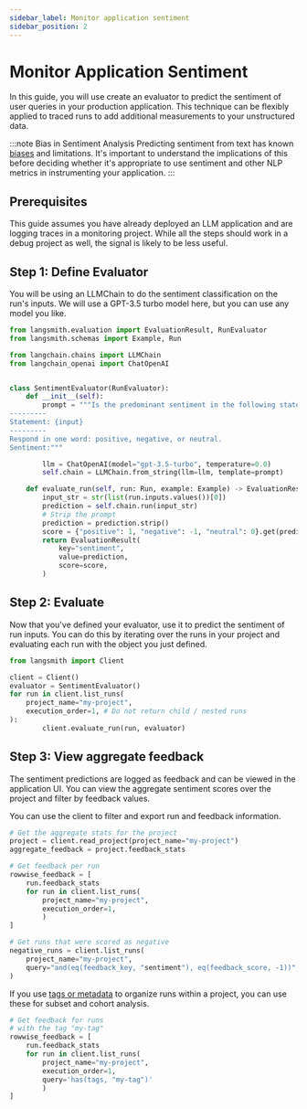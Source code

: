 ```yaml
---
sidebar_label: Monitor application sentiment
sidebar_position: 2
---
```


# Monitor Application Sentiment

In this guide, you will use create an evaluator to predict the sentiment of user queries in your production application. This technique can be flexibly applied to traced runs to add additional measurements to your unstructured data.

:::note Bias in Sentiment Analysis
Predicting sentiment from text has known [biases](https://arxiv.org/abs/1805.04508) and limitations. It's important to understand the implications of this before deciding whether it's appropriate to use sentiment and other NLP metrics in instrumenting your application.
:::

## Prerequisites

This guide assumes you have already deployed an LLM application and are logging traces in a monitoring project. While all the steps should work in a debug project as well, the signal is likely to be less useful.

## Step 1: Define Evaluator

You will be using an LLMChain to do the sentiment classification on the run's inputs. We will use a GPT-3.5 turbo model here, but you can use any model you like.

```python
from langsmith.evaluation import EvaluationResult, RunEvaluator
from langsmith.schemas import Example, Run

from langchain.chains import LLMChain
from langchain_openai import ChatOpenAI


class SentimentEvaluator(RunEvaluator):
    def __init__(self):
        prompt = """Is the predominant sentiment in the following statement positive, negative, or neutral?
---------
Statement: {input}
---------
Respond in one word: positive, negative, or neutral.
Sentiment:"""

        llm = ChatOpenAI(model="gpt-3.5-turbo", temperature=0.0)
        self.chain = LLMChain.from_string(llm=llm, template=prompt)

    def evaluate_run(self, run: Run, example: Example) -> EvaluationResult:
        input_str = str(list(run.inputs.values())[0])
        prediction = self.chain.run(input_str)
        # Strip the prompt
        prediction = prediction.strip()
        score = {"positive": 1, "negative": -1, "neutral": 0}.get(prediction)
        return EvaluationResult(
            key="sentiment",
            value=prediction,
            score=score,
        )
```

## Step 2: Evaluate

Now that you've defined your evaluator, use it to predict the sentiment of run inputs. You can do this by iterating over the runs in your project and evaluating each run with the object you just defined.

```python
from langsmith import Client

client = Client()
evaluator = SentimentEvaluator()
for run in client.list_runs(
    project_name="my-project",
    execution_order=1, # Do not return child / nested runs
):
        client.evaluate_run(run, evaluator)
```

## Step 3: View aggregate feedback

The sentiment predictions are logged as feedback and can be viewed in the application UI. You can view the aggregate sentiment scores over the project and filter by feedback values.

You can use the client to filter and export run and feedback information.

```python
# Get the aggregate stats for the project
project = client.read_project(project_name="my-project")
aggregate_feedback = project.feedback_stats

# Get feedback per run
rowwise_feedback = [
    run.feedback_stats
    for run in client.list_runs(
        project_name="my-project",
        execution_order=1,
        )
]

# Get runs that were scored as negative
negative_runs = client.list_runs(
    project_name="my-project",
    query="and(eq(feedback_key, "sentiment"), eq(feedback_score, -1))",
)
```

If you use [tags or metadata](../../tracing/faq/customizing_trace_attributes#adding-metadata-and-tags-to-traces) to organize runs within a project, you can use these for subset and cohort analysis.

```python
# Get feedback for runs
# with the tag "my-tag"
rowwise_feedback = [
    run.feedback_stats
    for run in client.list_runs(
        project_name="my-project",
        execution_order=1,
        query='has(tags, "my-tag")'
        )
]
```
